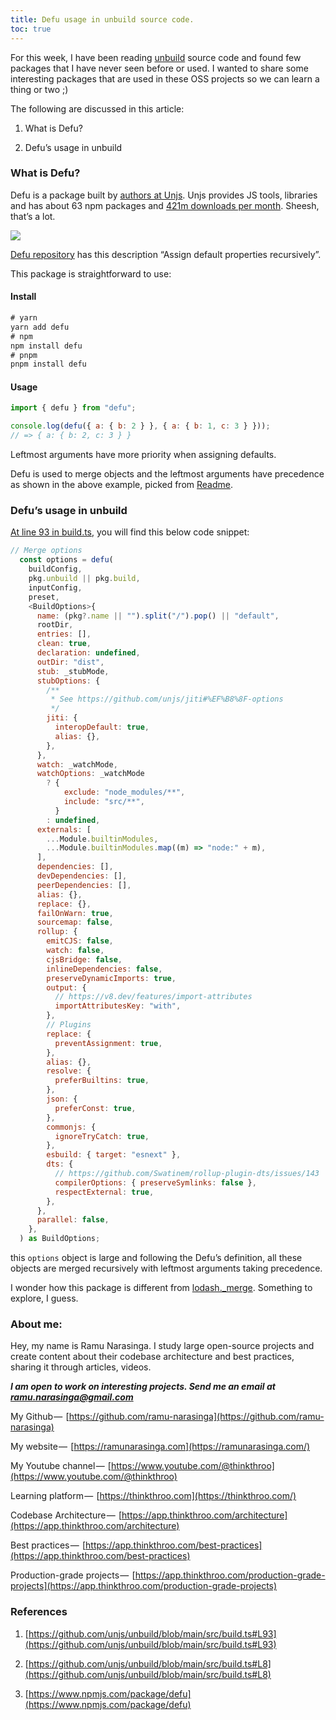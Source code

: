 ```yaml
---
title: Defu usage in unbuild source code.
toc: true
---
```


For this week, I have been reading [unbuild](https://github.com/unjs/unbuild) source code and found few packages that I have never seen before or used. I wanted to share some interesting packages that are used in these OSS projects so we can learn a thing or two ;)

The following are discussed in this article:

1. What is Defu?
    
2. Defu’s usage in unbuild
    

### What is Defu?

Defu is a package built by [authors at Unjs](https://github.com/unjs). Unjs provides JS tools, libraries and has about 63 npm packages and [421m downloads per month](https://unjs.io/packages?q=&order=1&orderBy=title). Sheesh, that’s a lot.

![](https://cdn-images-1.medium.com/max/1600/1*AmoWOAIoUQj1n4jby_uhRg.png)

[Defu repository](https://github.com/unjs/defu#readme) has this description “Assign default properties recursively”.

This package is straightforward to use:

#### Install

```js
# yarn
yarn add defu
# npm
npm install defu
# pnpm
pnpm install defu
```

#### Usage

```js
import { defu } from "defu";

console.log(defu({ a: { b: 2 } }, { a: { b: 1, c: 3 } }));
// => { a: { b: 2, c: 3 } }
```

Leftmost arguments have more priority when assigning defaults.

Defu is used to merge objects and the leftmost arguments have precedence as shown in the above example, picked from [Readme](https://github.com/unjs/defu?tab=readme-ov-file#usage).

### Defu’s usage in unbuild

[At line 93 in build.ts](https://github.com/unjs/unbuild/blob/main/src/build.ts#L93), you will find this below code snippet:

```js
// Merge options
  const options = defu(
    buildConfig,
    pkg.unbuild || pkg.build,
    inputConfig,
    preset,
    <BuildOptions>{
      name: (pkg?.name || "").split("/").pop() || "default",
      rootDir,
      entries: [],
      clean: true,
      declaration: undefined,
      outDir: "dist",
      stub: _stubMode,
      stubOptions: {
        /**
         * See https://github.com/unjs/jiti#%EF%B8%8F-options
         */
        jiti: {
          interopDefault: true,
          alias: {},
        },
      },
      watch: _watchMode,
      watchOptions: _watchMode
        ? {
            exclude: "node_modules/**",
            include: "src/**",
          }
        : undefined,
      externals: [
        ...Module.builtinModules,
        ...Module.builtinModules.map((m) => "node:" + m),
      ],
      dependencies: [],
      devDependencies: [],
      peerDependencies: [],
      alias: {},
      replace: {},
      failOnWarn: true,
      sourcemap: false,
      rollup: {
        emitCJS: false,
        watch: false,
        cjsBridge: false,
        inlineDependencies: false,
        preserveDynamicImports: true,
        output: {
          // https://v8.dev/features/import-attributes
          importAttributesKey: "with",
        },
        // Plugins
        replace: {
          preventAssignment: true,
        },
        alias: {},
        resolve: {
          preferBuiltins: true,
        },
        json: {
          preferConst: true,
        },
        commonjs: {
          ignoreTryCatch: true,
        },
        esbuild: { target: "esnext" },
        dts: {
          // https://github.com/Swatinem/rollup-plugin-dts/issues/143
          compilerOptions: { preserveSymlinks: false },
          respectExternal: true,
        },
      },
      parallel: false,
    },
  ) as BuildOptions;
```

this `options` object is large and following the Defu’s definition, all these objects are merged recursively with leftmost arguments taking precedence.

I wonder how this package is different from [lodash.\_merge](https://lodash.com/docs/#merge). Something to explore, I guess.

### About me:

Hey, my name is Ramu Narasinga. I study large open-source projects and create content about their codebase architecture and best practices, sharing it through articles, videos.

***I am open to work on interesting projects. Send me an email at ramu.narasinga@gmail.com***

My Github —  [https://github.com/ramu-narasinga](https://github.com/ramu-narasinga)

My website —  [https://ramunarasinga.com](https://ramunarasinga.com/)

My Youtube channel —  [https://www.youtube.com/@thinkthroo](https://www.youtube.com/@thinkthroo)

Learning platform —  [https://thinkthroo.com](https://thinkthroo.com/)

Codebase Architecture —  [https://app.thinkthroo.com/architecture](https://app.thinkthroo.com/architecture)

Best practices —  [https://app.thinkthroo.com/best-practices](https://app.thinkthroo.com/best-practices)

Production-grade projects —  [https://app.thinkthroo.com/production-grade-projects](https://app.thinkthroo.com/production-grade-projects)

### References

1. [https://github.com/unjs/unbuild/blob/main/src/build.ts#L93](https://github.com/unjs/unbuild/blob/main/src/build.ts#L93)
    
2. [https://github.com/unjs/unbuild/blob/main/src/build.ts#L8](https://github.com/unjs/unbuild/blob/main/src/build.ts#L8)
    
3. [https://www.npmjs.com/package/defu](https://www.npmjs.com/package/defu)